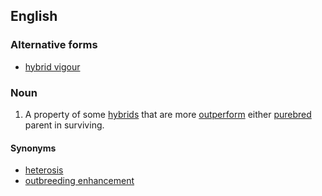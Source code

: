 ==English==

===Alternative forms===
*[[hybrid vigour]]

===Noun===
{{en-noun|-}}
{{wikipedia}}

#A property of some [[hybrid]]s that are more [[outperform]] either [[purebred]] parent in surviving.

====Synonyms====
*[[heterosis]]
*[[outbreeding enhancement]]